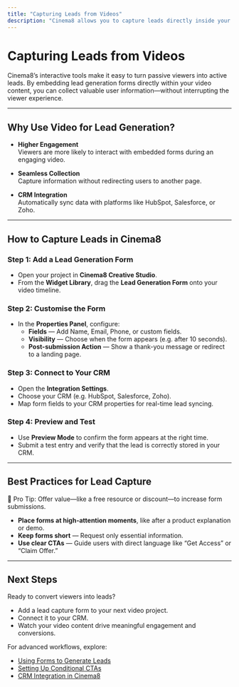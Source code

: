 ```yaml
---
title: "Capturing Leads from Videos"
description: "Cinema8 allows you to capture leads directly inside your videos using interactive forms. Collect viewer information such as names, emails, and feedback—then sync it with your CRM for immediate follow-up."
---
```



# Capturing Leads from Videos

Cinema8’s interactive tools make it easy to turn passive viewers into active leads. By embedding lead generation forms directly within your video content, you can collect valuable user information—without interrupting the viewer experience.

---

## Why Use Video for Lead Generation?

- **Higher Engagement**  
  Viewers are more likely to interact with embedded forms during an engaging video.

- **Seamless Collection**  
  Capture information without redirecting users to another page.

- **CRM Integration**  
  Automatically sync data with platforms like HubSpot, Salesforce, or Zoho.

---

## How to Capture Leads in Cinema8

<Steps>

### Step 1: Add a Lead Generation Form

- Open your project in **Cinema8 Creative Studio**.
- From the **Widget Library**, drag the **Lead Generation Form** onto your video timeline.

### Step 2: Customise the Form

- In the **Properties Panel**, configure:
  - **Fields** — Add Name, Email, Phone, or custom fields.
  - **Visibility** — Choose when the form appears (e.g. after 10 seconds).
  - **Post-submission Action** — Show a thank-you message or redirect to a landing page.

### Step 3: Connect to Your CRM

- Open the **Integration Settings**.
- Choose your CRM (e.g. HubSpot, Salesforce, Zoho).
- Map form fields to your CRM properties for real-time lead syncing.

### Step 4: Preview and Test

- Use **Preview Mode** to confirm the form appears at the right time.
- Submit a test entry and verify that the lead is correctly stored in your CRM.

</Steps>

---

## Best Practices for Lead Capture

<Callout type="info">
🎯 Pro Tip: Offer value—like a free resource or discount—to increase form submissions.
</Callout>

- **Place forms at high-attention moments**, like after a product explanation or demo.
- **Keep forms short** — Request only essential information.
- **Use clear CTAs** — Guide users with direct language like “Get Access” or “Claim Offer.”

---

## Next Steps

Ready to convert viewers into leads?

- Add a lead capture form to your next video project.
- Connect it to your CRM.
- Watch your video content drive meaningful engagement and conversions.

For advanced workflows, explore:

- [Using Forms to Generate Leads](#)
- [Setting Up Conditional CTAs](#)
- [CRM Integration in Cinema8](#)
